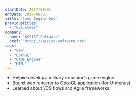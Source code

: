 ```yaml
---
startDate: 2017/08/01
endDate: 2017/08/30
title: "Game Engine Dev"
previousTitles:
  - "Volunteer"
company:
  name: "ASSIST Software"
  href: "https://assist-software.net"
tags:
  - "C++"
  - "OpenGL"
  - "Game Engine"
  - "HTML"
---
```


- Helped develop a military simulator’s game engine.
- Bound web renderer to OpenGL application (for UI menus).
- Learned about VCS flows and Agile frameworks.
